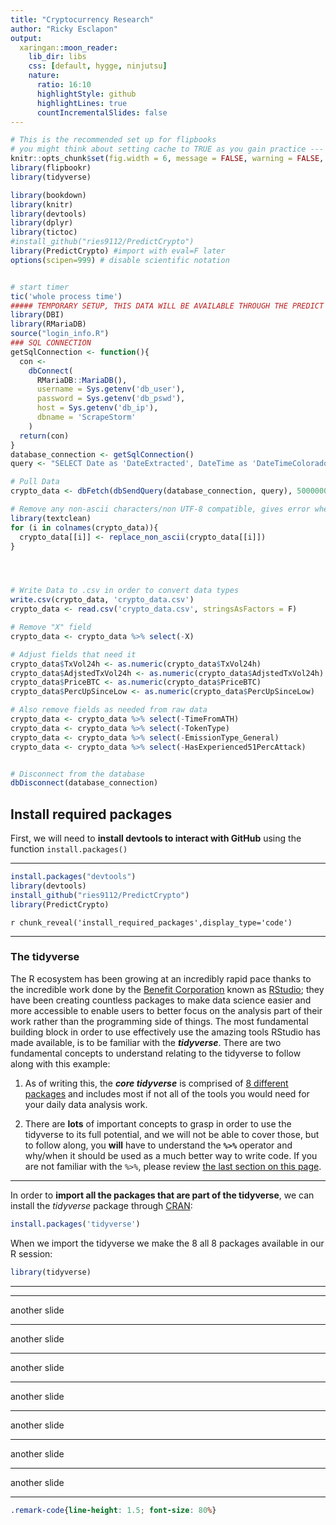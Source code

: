 ```yaml
---
title: "Cryptocurrency Research"
author: "Ricky Esclapon"
output:
  xaringan::moon_reader:
    lib_dir: libs
    css: [default, hygge, ninjutsu]
    nature:
      ratio: 16:10
      highlightStyle: github
      highlightLines: true
      countIncrementalSlides: false
---
```




```r
# This is the recommended set up for flipbooks
# you might think about setting cache to TRUE as you gain practice --- building flipbooks from scracth can be time consuming
knitr::opts_chunk$set(fig.width = 6, message = FALSE, warning = FALSE, comment = "", cache = FALSE, fig.retina = 3)
library(flipbookr)
library(tidyverse)
```





```r
library(bookdown)
library(knitr)
library(devtools)
library(dplyr)
library(tictoc)
#install_github("ries9112/PredictCrypto")
library(PredictCrypto) #import with eval=F later
options(scipen=999) # disable scientific notation


# start timer
tic('whole process time')
##### TEMPORARY SETUP, THIS DATA WILL BE AVAILABLE THROUGH THE PREDICT CRYPTO PACKAGE IN THE FUTURE ####
library(DBI)
library(RMariaDB)
source("login_info.R")
### SQL CONNECTION
getSqlConnection <- function(){
  con <-
    dbConnect(
      RMariaDB::MariaDB(),
      username = Sys.getenv('db_user'),
      password = Sys.getenv('db_pswd'),
      host = Sys.getenv('db_ip'),
      dbname = 'ScrapeStorm'
    )
  return(con)
}
database_connection <- getSqlConnection()
query <- "SELECT Date as 'DateExtracted', DateTime as 'DateTimeColoradoMST', Name, Rank, PriceUSD, PriceBTC, PercChange24hVsUSD, PercChange24hVsBTC, Reported_MarketCap, Reported24hVolume, VolumeTurnover24h, Reported_Supply, CurrentInflation, ATH_USD, TimeFromATH, PercDownFromATH, BreakevenMultiple, PercUpSinceLow, PercChange7d, PercChange7d_BTC, PercChange30d, PercChange30d_BTC, PercChange90d, PercChange90d_BTC, PercChange1y,PercChange1y_BTC, PercChange_MTD, PercChange_QTD, PercChange_YTD, NetworkPercStaking, FlipsideFCAS_Grade, FlipsideFCAS_Rating, FlipsideScore_Dev, FlipsideScore_Utility, FlipsideScore_Maturity, TokenInsight_Grade, TokenInsight_TeamScore, TokenInsight_SubjectScore, TxVol24h, AdjstedTxVol24h, MedianTxValueUSD, ActiveAddresses, Transactions24h, Fees24hUSD, MedianFeeUSD, AvgDifficulty, KilobytesAdded24h, NumBlocks24h, Git_Stars, Git_Watchers, Git_CommitsLast90Days, Git_CommitsLastYear, Git_LinesAddedLast90Days, Git_LinesAddedLastYear, Git_LinesRemovedLast90Days, Git_LinesRemovedLastYear, ROI_2018, ROI_2017, ROI_2016, Volatility30d, Volatility90d, Volatility1y, Volatility3y, Sharpe30d, Sharpe90d, Sharpe1y, Sharpe3y, BlockReward, TargetBlockTimeSeconds, OnChainGovernanceStructure, IsTreasuryDecentralized, LaunchStyle, MiningAlgorithm, NextHalvingDate, GenesisBlockDate, Age, HasExperienced51PercAttack, EmissionType_General, EmissionType_Precise, IsSupplyCapped, MaxSupply, Sector, Category, TokenUsage, TokenType, ConsensusAlgorithm, pkDummy FROM Messari WHERE Date >= date_sub(now(), INTERVAL 50 DAY) AND Name != '' order by pkDummy desc, cast(Rank as unsigned) asc" #Manually picked all fields that could be interesting for this + Use Case tutorial 

# Pull Data
crypto_data <- dbFetch(dbSendQuery(database_connection, query), 5000000)

# Remove any non-ascii characters/non UTF-8 compatible, gives error when mapping models otherwise
library(textclean)
for (i in colnames(crypto_data)){
  crypto_data[[i]] <- replace_non_ascii(crypto_data[[i]])
}




# Write Data to .csv in order to convert data types
write.csv(crypto_data, 'crypto_data.csv')
crypto_data <- read.csv('crypto_data.csv', stringsAsFactors = F)

# Remove "X" field
crypto_data <- crypto_data %>% select(-X)

# Adjust fields that need it
crypto_data$TxVol24h <- as.numeric(crypto_data$TxVol24h)
crypto_data$AdjstedTxVol24h <- as.numeric(crypto_data$AdjstedTxVol24h)
crypto_data$PriceBTC <- as.numeric(crypto_data$PriceBTC)
crypto_data$PercUpSinceLow <- as.numeric(crypto_data$PercUpSinceLow)

# Also remove fields as needed from raw data
crypto_data <- crypto_data %>% select(-TimeFromATH)
crypto_data <- crypto_data %>% select(-TokenType)
crypto_data <- crypto_data %>% select(-EmissionType_General)
crypto_data <- crypto_data %>% select(-HasExperienced51PercAttack)


# Disconnect from the database
dbDisconnect(database_connection)
```



## Install required packages

First, we will need to **install devtools to interact with GitHub** using the function `install.packages()`

---

```r
install.packages("devtools")
library(devtools)
install_github("ries9112/PredictCrypto")
library(PredictCrypto)
```

`r chunk_reveal('install_required_packages',display_type='code')`

---

### The tidyverse

The R ecosystem has been growing at an incredibly rapid pace thanks to the incredible work done by the [Benefit Corporation](https://bcorporation.net/directory/rstudio) known as [RStudio](https://rstudio.com/); they have been creating countless packages to make data science easier and more accessible to enable users to better focus on the analysis part of their work rather than the programming side of things. The most fundamental building block in order to use effectively use the amazing tools RStudio has made available, is to be familiar with the ***tidyverse***. There are two fundamental concepts to understand relating to the tidyverse to follow along with this example:

1. As of writing this, the ***core tidyverse*** is comprised of [8 different packages](https://www.tidyverse.org/packages/) and includes most if not all of the tools you would need for your daily data analysis work. 

2. There are **lots** of important concepts to grasp in order to use the tidyverse to its full potential, and we will not be able to cover those, but to follow along, you **will** have to understand the **`%>%`** operator and why/when it should be used as a much better way to write code. If you are not familiar with the `%>%`, please review [the last section on this page](#tidy-example).

---

In order to **import all the packages that are part of the tidyverse**, we can install the *tidyverse* package through [CRAN](https://cran.r-project.org/):
```r
install.packages('tidyverse')
```

When we import the tidyverse we make the 8 all 8 packages available in our R session: 

```r
library(tidyverse)
```


---









---

another slide

---

another slide

---

another slide

---

another slide

---

another slide

---

another slide

---

another slide

---






































```css
.remark-code{line-height: 1.5; font-size: 80%}
```
